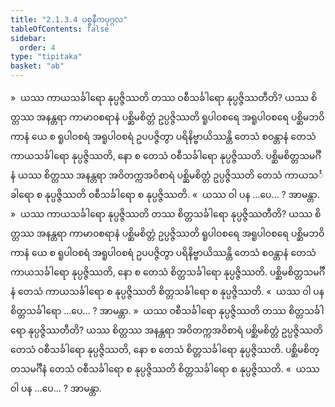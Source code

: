 ```yaml
---
title: "2.1.3.4 ပစ္စနီကပုဂ္ဂလ"
tableOfContents: false
sidebar:
  order: 4
type: "tipitaka"
basket: "ab"
---
```



<DynamicBreadcrumb />

<Division number="44">

<Paragraph number="226">
»  ယဿ ကာယသင်္ခါရော နုပ္ပဇ္ဇိဿတိ တဿ ဝစီသင်္ခါရော နုပ္ပဇ္ဇိဿတီတိ?
</Paragraph>

<Paragraph number="227">
ယဿ စိတ္တဿ အနန္တရာ ကာမာဝစရာနံ ပစ္ဆိမစိတ္တံ ဥပ္ပဇ္ဇိဿတိ ရူပါဝစရေ အရူပါဝစရေ ပစ္ဆိမဘဝိကာနံ ယေ စ ရူပါဝစရံ အရူပါဝစရံ ဥပပဇ္ဇိတွာ ပရိနိဗ္ဗာယိဿန္တိ တေသံ စဝန္တာနံ တေသံ ကာယသင်္ခါရော နုပ္ပဇ္ဇိဿတိ, နော စ တေသံ ဝစီသင်္ခါရော နုပ္ပဇ္ဇိဿတိ. ပစ္ဆိမစိတ္တသမင်္ဂီနံ ယဿ စိတ္တဿ အနန္တရာ အဝိတက္ကအဝိစာရံ ပစ္ဆိမစိတ္တံ ဥပ္ပဇ္ဇိဿတိ တေသံ ကာယသင်္ခါရော စ နုပ္ပဇ္ဇိဿတိ ဝစီသင်္ခါရော စ နုပ္ပဇ္ဇိဿတိ.
</Paragraph>

<Paragraph number="228">
«  ယဿ ဝါ ပန …ပေ… ? အာမန္တာ.
</Paragraph>

<Paragraph number="229">
»  ယဿ ကာယသင်္ခါရော နုပ္ပဇ္ဇိဿတိ တဿ စိတ္တသင်္ခါရော နုပ္ပဇ္ဇိဿတီတိ?
</Paragraph>

<Paragraph number="230">
ယဿ စိတ္တဿ အနန္တရာ ကာမာဝစရာနံ ပစ္ဆိမစိတ္တံ ဥပ္ပဇ္ဇိဿတိ ရူပါဝစရေ အရူပါဝစရေ ပစ္ဆိမဘဝိကာနံ ယေ စ ရူပါဝစရံ အရူပါဝစရံ ဥပပဇ္ဇိတွာ ပရိနိဗ္ဗာယိဿန္တိ တေသံ စဝန္တာနံ တေသံ ကာယသင်္ခါရော နုပ္ပဇ္ဇိဿတိ, နော စ တေသံ စိတ္တသင်္ခါရော နုပ္ပဇ္ဇိဿတိ. ပစ္ဆိမစိတ္တသမင်္ဂီနံ တေသံ ကာယသင်္ခါရော စ နုပ္ပဇ္ဇိဿတိ စိတ္တသင်္ခါရော စ နုပ္ပဇ္ဇိဿတိ.
</Paragraph>

<Paragraph number="231">
«  ယဿ ဝါ ပန စိတ္တသင်္ခါရော …ပေ… ? အာမန္တာ.
</Paragraph>

</Division>
<Division number="45">

<Paragraph number="232">
»  ယဿ ဝစီသင်္ခါရော နုပ္ပဇ္ဇိဿတိ တဿ စိတ္တသင်္ခါရော နုပ္ပဇ္ဇိဿတီတိ?
</Paragraph>

<Paragraph number="233">
ယဿ စိတ္တဿ အနန္တရာ အဝိတက္ကအဝိစာရံ ပစ္ဆိမစိတ္တံ ဥပ္ပဇ္ဇိဿတိ တေသံ ဝစီသင်္ခါရော နုပ္ပဇ္ဇိဿတိ, နော စ တေသံ စိတ္တသင်္ခါရော နုပ္ပဇ္ဇိဿတိ. ပစ္ဆိမစိတ္တသမင်္ဂီနံ တေသံ ဝစီသင်္ခါရော စ နုပ္ပဇ္ဇိဿတိ စိတ္တသင်္ခါရော စ နုပ္ပဇ္ဇိဿတိ.
</Paragraph>

<Paragraph number="234">
«  ယဿ ဝါ ပန …ပေ… ? အာမန္တာ.
</Paragraph>
</Division>